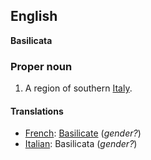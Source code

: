 ==English==
'''Basilicata'''

===Proper noun===

#A region of southern [[Italy]].

====Translations====

*[[French]]: [[Basilicate]] (''gender?'')
*[[Italian]]: Basilicata (''gender?'')